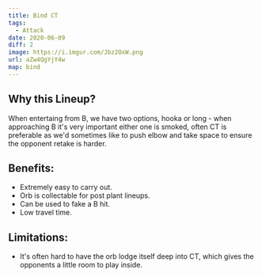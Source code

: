 ```yaml
---
title: Bind CT
tags:
  - Attack
date: 2020-06-09
diff: 2
image: https://i.imgur.com/Jbz2OxW.png
url: aZw4QgYjY4w
map: bind
---
```


## Why this Lineup?

When entertaing from B, we have two options, hooka or long - when
approaching B it's very important either one is smoked, often CT
is preferable as we'd sometimes like to push elbow and take space
to ensure the opponent retake is harder.

## Benefits:

- Extremely easy to carry out.
- Orb is collectable for post plant lineups.
- Can be used to fake a B hit.
- Low travel time.

## Limitations:

- It's often hard to have the orb lodge itself deep into CT,
  which gives the opponents a little room to play inside.
